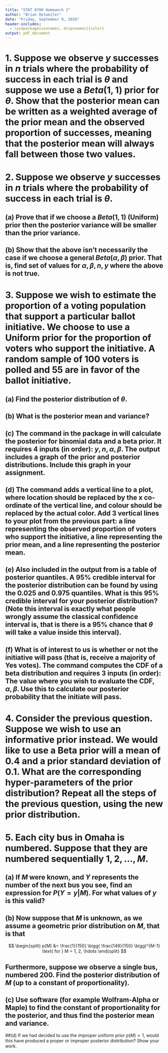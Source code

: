 ```yaml
---
title: "STAT 8700 Homework 2"
author: "Brian Detweiler"
date: "Friday, September 9, 2016"
header-includes:
  - \usepackage[usenames, dvipsnames]{color}
output: pdf_document
---
```

# 1. Suppose we observe $y$ successes in $n$ trials where the probability of success in each trial is $\theta$ and suppose we use a $Beta(1, 1)$ prior for $\theta$. Show that the posterior mean can be  written as a weighted average  of the prior mean and the observed proportion of successes, meaning that the posterior mean will always fall between those two values.

# 2. Suppose we observe $y$ successes in $n$ trials where the probability of success in each trial is $\theta$.

## (a) Prove that if we choose a $Beta(1, 1)$ (Uniform) prior then the posterior variance will be smaller than the prior variance.

## (b) Show that the above isn't necessarily the case if we choose a general $Beta(\alpha, \beta)$ prior. That is, find set of values for $\alpha, \beta, n, y$ where the above is not true.


# 3. Suppose we wish to estimate the proportion of a voting population that support a particular ballot initiative.   We choose  to use a Uniform prior for the proportion of voters who support the initiative. A random sample of 100 voters is polled and 55 are in favor of the ballot initiative. 

## (a)  Find the posterior distribution of $\theta$. 

## (b) What is the posterior mean and variance?

## (c) The \texttt{binobp} command in the \texttt{Bolstad} package in \textsf{R} will calculate the posterior for  binomial data and a beta prior. It requires 4 inputs (in order): $y, n, \alpha, \beta$. The output includes a graph of the prior and posterior distributions. Include this graph in your assignment.

## (d) The command \texttt{abline(v=location, col="colour")} adds a vertical line to a plot, where location should be replaced by the x co-ordinate of the vertical line, and colour should be replaced by the actual color. Add 3 vertical lines to your plot from the previous part: a \textbf{black} line representing the observed proportion of voters who support the initiative, a \textcolor{red}{red} line representing the prior mean, and a \textcolor{blue}{blue} line representing the posterior mean.

## (e) Also included in the output from \texttt{binobp} is a table of posterior quantiles. A $95\%$ credible interval for the posterior distribution can be found by using the $0.025$ and $0.975$ quantiles. What is this $95\%$ credible interval for your posterior distribution? (Note this interval is exactly what people wrongly assume the classical confidence interval is, that is there is a $95\%$ chance that $\theta$ will take  a value inside this interval).

## (f) What is of interest to us is whether or not the initiative will pass (that is, receive a majority of Yes votes).  The \textsf{R} command \texttt{pbeta} computes the CDF of a beta distribution and requires 3 inputs (in order): The value where you wish to evaluate the CDF, $\alpha, \beta$. Use this to calculate our posterior probability that the initiate will pass. 

# 4. Consider the previous question. Suppose we wish to use an informative prior instead. We would like to use a Beta prior will a mean of 0.4 and a prior standard deviation of 0.1. What are the corresponding hyper-parameters of the prior  distribution? Repeat all the steps of the previous question, using the new prior distribution.

# 5. Each city bus in Omaha is numbered. Suppose that they are numbered sequentially $1, 2, \hdots, M$.

## (a) If $M$ were known, and $Y$ represents the number of the next bus you see, find an expression for $P(Y = y | M)$.  For what values of $y$ is this valid?

## (b) Now suppose that $M$ is unknown, as we assume a geometric prior distribution on $M$, that is that 

$$
\begin{split}
  p(M) &= \frac{1}{150} \bigg( \frac{149}{150} \bigg)^{M-1} \text{ for } M = 1, 2, \hdots
\end{split}
$$

## Furthermore, suppose we observe a single bus, numbered 200. Find the posterior distribution of $M$ (up to a constant of proportionality).

## (c) Use software (for example Wolfram-Alpha or Maple) to  find the constant of proportionality for the posterior, and thus  find the posterior mean and variance.

##(d) If we had decided to use the improper uniform prior $p(M) \propto 1$, would this have produced a proper or improper posterior distribution? Show your work.

\begin{flushright}
  $\blacksquare$
\end{flushright}
